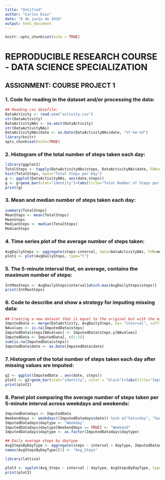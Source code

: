 ---
title: "Untitled"
author: "Carlos Diaz"
date: "8 de junio de 2018"
output: html_document
---

```{r setup, include=FALSE}
knitr::opts_chunk$set(echo = TRUE)
```

# REPRODUCIBLE RESEARCH COURSE - DATA SCIENCE SPECIALIZATION
## ASSIGNMENT: COURSE PROJECT 1  

### 1. Code for reading in the dataset and/or processing the data: 

```{r}
## Reading csv datafile: 
DataActivity <- read.csv("activity.csv")
str(DataActivity)
DataActivityNAs <- na.omit(DataActivity)
str(DataActivityNAs)
DataActivityNAs$date <- as.Date(DataActivityNAs$date, "%Y-%m-%d")
library(knitr)
opts_chunk$set(echo=TRUE)
```

### 2. Histogram of the total number of steps taken each day:

```{r}
library(ggplot2)
TotalSteps <- tapply(DataActivityNAs$steps, DataActivityNAs$date, FUN=sum)
hist(TotalSteps, main="Total Steps per Day")
g <- ggplot(DataActivityNAs, aes(date,steps))
g <- g+geom_bar(stat="identity")+labs(title="Total Number of Steps per Day", x= "Date", y="Number of Steps")
print(g)
```

### 3. Mean and median number of steps taken each day:

```{r}
summary(TotalSteps)
MeanSteps <- mean(TotalSteps)
MeanSteps
MedianSteps <- median(TotalSteps)
MedianSteps
```
### 4. Time series plot of the average number of steps taken:
```{r}
AvgDailySteps <- aggregate(steps~interval, data=DataActivityNAs, FUN=mean)
plot1 <- plot(AvgDailySteps, type="l")
```


### 5. The 5-minute interval that, on average, contains the maximum number of steps:

```{r}
IntMaxSteps <- AvgDailySteps$interval[which.max(AvgDailySteps$steps)]
print(IntMaxSteps)  
```

### 6. Code to describe and show a strategy for imputing missing data:

```{r}
## Creating a new dataset that is equal to the original but with the missing data filled in. 
ImputedData <- merge(DataActivity, AvgDailySteps, by= "interval", suffixes = c("", ".y"))
NAvalues <- is.na(ImputedData$steps)
ImputedData$steps[NAvalues] <- ImputedData$steps.y[NAvalues]
ImputedData <- ImputedData[, c(1:3)]
sum(is.na(ImputedData$steps))
ImputedData$date <- as.Date(ImputedData$date)
```

### 7. Histogram of the total number of steps taken each day after missing values are imputed:

```{r}
g2 <- ggplot(ImputedData , aes(date, steps))
plot2 <- g2+geom_bar(stat="identity", color = "black")+labs(title="Imputed Total Number of Steps Taken per Day", x="Date", y="Daily Steps")
print(plot2)
```

### 8. Panel plot comparing the average number of steps taken per 5-minute interval across weekdays and weekends:

```{r}
ImputedDatadays <- ImputedData
Weekenddays <- weekdays((ImputedDatadays$date)) %in% c("Saturday", "Sunday")
ImputedDatadays$daytype <- "Weekday"
ImputedDatadays$daytype[Weekenddays == TRUE] <- "Weekend"
ImputedDatadays$daytype <- as.factor(ImputedDatadays$daytype)

## Daily average steps by daytype
AvgStepsByDayType <- aggregate(steps ~ interval + daytype, ImputedDatadays, mean)
names(AvgStepsByDayType)[3] <- "Avg_Steps"

library(lattice)

plot3 <- xyplot(Avg_Steps ~ interval | daytype, AvgStepsByDayType, type="l", layout=c(1,2), main = "Weekend vs Weekday Average Number of Steps", xlab="5 min Interval", ylab="Avg Steps taken")
print(plot3)
```
